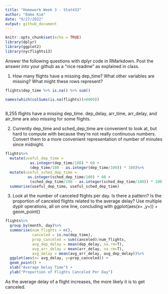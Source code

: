 ```yaml
---
title: "Homework Week 3 - Stat433"
author: "Emma Kim"
date: "9/27/2022"
output: github_document
---
```


```r
knitr::opts_chunk$set(echo = TRUE)
library(dplyr)
library(ggplot2)
library(nycflights13)
```

Answer the following questions with dplyr code in RMarkdown. Post the answer into your github as a “nice readme” as explained in class.

1. How many flights have a missing dep_time? What other variables are missing? What might these rows represent?
```r
flights$dep_time %>% is.na() %>% sum()

names(which(colSums(is.na(flights))>8000))
    
```
8,255 flights have a missing dep_time. dep_delay, arr_time, arr_delay, and air_time are also missing for some flights. 

2. Currently dep_time and sched_dep_time are convenient to look at, but hard to compute with because they’re not really continuous numbers. Convert them to a more convenient representation of number of minutes since midnight.
```r
flights%>%
  mutate(useful_dep_time = 
           as.integer(dep_time/100) * 60 +
           (dep_time/100 - as.integer(dep_time/100)) * 100)%>%
  mutate(useful_sched_dep_time =
          as.integer(sched_dep_time/100) * 60 +
           (sched_dep_time/100 - as.integer(sched_dep_time/100)) * 100)%>%
  summarise(useful_dep_time, useful_sched_dep_time)
```

3. Look at the number of canceled flights per day. Is there a pattern? Is the proportion of canceled flights related to the average delay? Use multiple dyplr operations, all on one line, concluding with ggplot(aes(x= ,y=)) + geom_point()
```r
flights%>%
  group_by(month, day)%>%
  summarise(num_flights = n(),
            canceled = is.na(dep_time),
            prop_canceled = sum(canceled)/num_flights,
            avg_dep_delay = mean(dep_delay, na.rm=T),
            avg_arr_delay = mean(arr_delay, na.rm=T),
            avg_delay = mean(avg_arr_delay, avg_dep_delay))%>%
  ggplot(aes(x= avg_delay, y=prop_canceled)) +
  geom_point() +
  xlab("Average Delay Time") +
  ylab("Proportion of Flights Canceled Per Day") 
```
As the average delay of a flight increases, the more likely it is to get canceled. 



